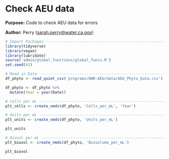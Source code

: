 # Check AEU data

**Purpose:** Code to check AEU data for errors

**Author:** Perry ([sarah.perry\@water.ca.gov](mailto:sarah.perry@water.ca.gov){.email})

```r
# Import Packages ---------------------------------------------------------
library(tidyverse)
library(vegan)
library(lubridate)
source('admin/global_functions/global_funcs.R')
set.seed(42)

# Read in Data ---------------------------------------------------------
df_phyto <- read_quiet_csv('programs/DWR-AEU/data/AEU_Phyto_Data.csv')

df_phyto <- df_phyto %>%
  mutate(Year = year(Date))
```

```r
# Cells per mL ---------------------------------------------------------
plt_cells <- create_nmds(df_phyto, 'Cells_per_mL', 'Year')
```

```r
# Units per mL ---------------------------------------------------------
plt_units <- create_nmds(df_phyto, 'Units_per_mL')

plt_units
```

```r
# Biovol per mL ---------------------------------------------------------
plt_biovol <- create_nmds(df_phyto, 'Biovolume_per_mL')

plt_biovol
```
